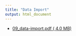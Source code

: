 ```yaml
---
title: "Data Import"
output: html_document
---
```


- [09_data-import.pdf ( <i class="far fa-file-pdf"></i> 4.0 MB)](../../files/slides/09_data-import.pdf)
